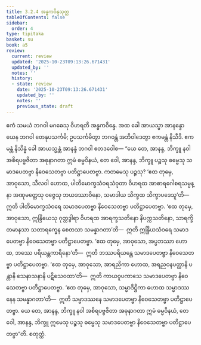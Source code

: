 ```yaml
---
title: 3.2.4 အန္ဓကဝိန္ဒသုတ္တ
tableOfContents: false
sidebar:
  order: 4
type: tipitaka
basket: su
book: a5
review:
  current: review
  updated: '2025-10-23T09:13:26.671431'
  updated_by: ''
  notes: ''
  history:
  - state: review
    date: '2025-10-23T09:13:26.671431'
    updated_by: ''
    notes: ''
    previous_state: draft
---
```



<ReviewStatus review={frontmatter.review} showDetails={true} />

<HypothesisAnnotation frontmatter={frontmatter} />

<DynamicBreadcrumb />

<Division number="114" book="a5" e="ch" v="16" p="121">

<Paragraph number="672" book="a5">
ဧကံ သမယံ ဘဂဝါ မဂဓေသု ဝိဟရတိ အန္ဓကဝိန္ဒေ. အထ ခေါ အာယသ္မာ အာနန္ဒော ယေန ဘဂဝါ တေနုပသင်္ကမိ; ဥပသင်္ကမိတွာ ဘဂဝန္တံ အဘိဝါဒေတွာ ဧကမန္တံ နိသီဒိ. ဧကမန္တံ နိသိန္နံ ခေါ အာယသ္မန္တံ အာနန္ဒံ ဘဂဝါ ဧတဒဝေါစ—
</Paragraph>

<Paragraph number="673" book="a5">
“ယေ တေ, အာနန္ဒ, ဘိက္ခူ နဝါ အစိရပဗ္ဗဇိတာ အဓုနာဂတာ ဣမံ ဓမ္မဝိနယံ, တေ ဝေါ, အာနန္ဒ, ဘိက္ခူ ပဉ္စသု ဓမ္မေသု သမာဒပေတဗ္ဗာ နိဝေသေတဗ္ဗာ ပတိဋ္ဌာပေတဗ္ဗာ. ကတမေသု ပဉ္စသု? ‘ဧထ တုမှေ, အာဝုသော, သီလဝါ ဟောထ, ပါတိမောက္ခသံဝရသံဝုတာ ဝိဟရထ အာစာရဂေါစရသမ္ပန္နာ အဏုမတ္တေသု ဝဇ္ဇေသု ဘယဒဿာဝိနော, သမာဒါယ သိက္ခထ သိက္ခာပဒေသူ’တိ—  ဣတိ ပါတိမောက္ခသံဝရေ သမာဒပေတဗ္ဗာ နိဝေသေတဗ္ဗာ ပတိဋ္ဌာပေတဗ္ဗာ.
</Paragraph>

<Paragraph number="674" book="a5">
‘ဧထ တုမှေ, အာဝုသော, ဣန္ဒြိယေသု ဂုတ္တဒွါရာ ဝိဟရထ အာရက္ခသတိနော နိပက္ကသတိနော, သာရက္ခိတမာနသာ သတာရက္ခေန စေတသာ သမန္နာဂတာ’တိ—  ဣတိ ဣန္ဒြိယသံဝရေ သမာဒပေတဗ္ဗာ နိဝေသေတဗ္ဗာ ပတိဋ္ဌာပေတဗ္ဗာ.
</Paragraph>

<Paragraph number="675" book="a5">
‘ဧထ တုမှေ, အာဝုသော, အပ္ပဘဿာ ဟောထ, ဘဿေ ပရိယန္တကာရိနော’တိ—  ဣတိ ဘဿပရိယန္တေ သမာဒပေတဗ္ဗာ နိဝေသေတဗ္ဗာ ပတိဋ္ဌာပေတဗ္ဗာ.
</Paragraph>

<Paragraph number="676" book="a5">
‘ဧထ တုမှေ, အာဝုသော, အာရညိကာ ဟောထ, အရညဝနပတ္ထာနိ ပန္တာနိ သေနာသနာနိ ပဋိသေဝထာ’တိ—  ဣတိ ကာယဝူပကာသေ သမာဒပေတဗ္ဗာ နိဝေသေတဗ္ဗာ ပတိဋ္ဌာပေတဗ္ဗာ.
</Paragraph>

<Paragraph number="677" book="a5">
‘ဧထ တုမှေ, အာဝုသော, သမ္မာဒိဋ္ဌိကာ ဟောထ သမ္မာဒဿနေန သမန္နာဂတာ’တိ—  ဣတိ သမ္မာဒဿနေ သမာဒပေတဗ္ဗာ နိဝေသေတဗ္ဗာ ပတိဋ္ဌာပေတဗ္ဗာ. ယေ တေ, အာနန္ဒ, ဘိက္ခူ နဝါ အစိရပဗ္ဗဇိတာ အဓုနာဂတာ ဣမံ ဓမ္မဝိနယံ, တေ ဝေါ, အာနန္ဒ, ဘိက္ခူ ဣမေသု ပဉ္စသု ဓမ္မေသု သမာဒပေတဗ္ဗာ နိဝေသေတဗ္ဗာ ပတိဋ္ဌာပေတဗ္ဗာ”တိ.

</Paragraph>
</Division>

<Paragraph number="678" type="center" book="a5">
စတုတ္ထံ.
</Paragraph>